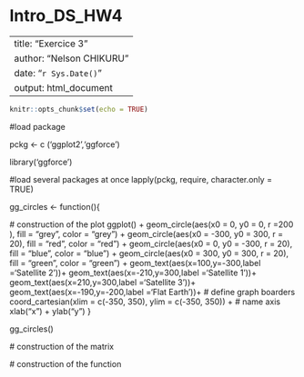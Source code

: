 # Intro_DS_HW4

---
title: "Exercice 3"
author: "Nelson CHIKURU"
date: "`r Sys.Date()`"
output: html_document
---

```r
knitr::opts_chunk$set(echo = TRUE)
```


#load package 

pckg <- c ('ggplot2','ggforce')

library('ggforce')

#load several packages at once
lapply(pckg, require, character.only = TRUE)


gg_circles <- function(){
  
  # construction of the plot
  ggplot() + geom_circle(aes(x0 = 0, y0 = 0, r =200 ), fill = "grey", color = "grey") +
    geom_circle(aes(x0 = -300, y0 = 300, r = 20), fill = "red", color = "red") +
    geom_circle(aes(x0 = 0, y0 = -300, r = 20), fill = "blue", color = "blue") +
    geom_circle(aes(x0 = 300, y0 = 300, r = 20), fill = "green", color = "green") +
    geom_text(aes(x=100,y=-300,label ='Satellite 2'))+
    geom_text(aes(x=-210,y=300,label ='Satellite 1'))+
    geom_text(aes(x=210,y=300,label ='Satellite 3'))+
    geom_text(aes(x=-190,y=-200,label ='Flat Earth'))+
    # define graph boarders
    coord_cartesian(xlim = c(-350, 350), ylim = c(-350, 350)) +
    # name axis
    xlab("x") + ylab("y")
}

gg_circles()





  # construction of the matrix

  # construction of the function


